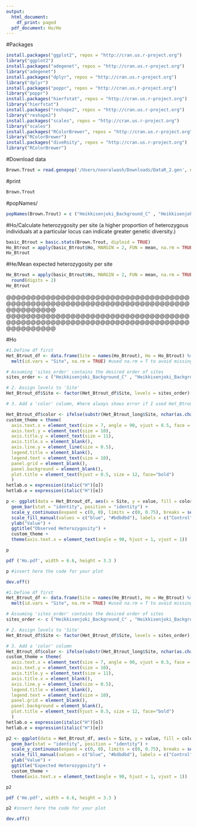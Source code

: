 ```yaml
---
output:
  html_document:
    df_print: paged
  pdf_document: Ho/He 
---
```


#Packages
```r
install.packages("ggplot2", repos = "http://cran.us.r-project.org")
library("ggplot2") 
install.packages("adegenet", repos = "http://cran.us.r-project.org") 
library("adegenet") 
install.packages("dplyr", repos = "http://cran.us.r-project.org") 
library("dplyr") 
install.packages("poppr", repos = "http://cran.us.r-project.org") 
library("poppr") 
install.packages("hierfstat", repos = "http://cran.us.r-project.org") 
library("hierfstat") 
install.packages("reshape2", repos = "http://cran.us.r-project.org") 
library("reshape2") 
install.packages("scales", repos = "http://cran.us.r-project.org") 
library("scales") 
install.packages("RColorBrewer", repos = "http://cran.us.r-project.org") 
library("RColorBrewer") 
install.packages("diveRsity", repos = "http://cran.us.r-project.org") 
library("RColorBrewer") 
```


#Download data
```r
Brown.Trout = read.genepop('/Users/nooralwash/Downloads/DataR_2.gen', ncode = 3L)
```

#print
```r
Brown.Trout
```
#popNames/
```r
popNames(Brown.Trout) = c ("Heikkisenjoki_Background_C" , "Heikkisenjoki_Background_R","Heikkisenjoki_Recovery_C", "Heikkisenjoki_Recovery_R", "Heikkisenjoki_Contemporary_C", "Heikkisenjoki_Contemporary_R", "Kalliojoki_Background_C", "Kalliojoki_Background_R", "Kalliojoki_Recovery_C", "Kalliojoki_Recovery_R", "Kalliojoki_Contemporary_C", "Kalliojoki_Contemporary_R", "Savijoki_Background_C", "Savijoki_Background_R", "Savijoki_Recovery_C", "Savijoki_Recovery_R", "Savijoki_Contemporary_C", "Savijoki_Contemporary_R", "Siltapuro_Background_C", "Siltapuro_Background_R", "Siltapuro_Recovery_C", "Siltapuro_Recovery_R", "Siltapuro_Contemporary_C", "Siltapuro_Contemporary_R")
```

#Ho/Calculate heterozygosity per site (a higher proportion of heterozygous individuals at a particular locus can indicate greater genetic diversity.)
```r
basic_Btrout = basic.stats(Brown.Trout, diploid = TRUE)
Ho_Btrout = apply(basic_Btrout$Ho, MARGIN = 2, FUN = mean, na.rm = TRUE) %>%  round(digits = 2)
Ho_Btrout
```

#He/Mean expected heterozygosity per site
```r
He_Btrout = apply(basic_Btrout$Hs, MARGIN = 2, FUN = mean, na.rm = TRUE) %>%
  round(digits = 2)
He_Btrout
```
@@@@@@@@@@@@@@@@@@@@@@@@@@@@@@@@@@@@@@@@@@@@@@@@@@@@@@@@@@@@@@@@@@@@@@@@@@@@@@@@@@@@
@@@@@@@@@@@@@@@@@@@@@@@@@@@@@@@@@@@@@@@@@@@@@@@@@@@@@@@@@@@@@@@@@@@@@@@@@@@@@@@@@@@@

#Ho
```r

#1.Define df first
Het_Btrout_df <- data.frame(Site = names(Ho_Btrout), Ho = Ho_Btrout) %>% 
  melt(id.vars = "Site", na.rm = TRUE) #used na.rm = T to avoid missing NA

# Assuming 'sites_order' contains the desired order of sites
sites_order <- c ("Heikkisenjoki_Background_C" , "Heikkisenjoki_Background_R","Heikkisenjoki_Recovery_C", "Heikkisenjoki_Recovery_R", "Heikkisenjoki_Contemporary_C", "Heikkisenjoki_Contemporary_R", "Kalliojoki_Background_C", "Kalliojoki_Background_R", "Kalliojoki_Recovery_C", "Kalliojoki_Recovery_R", "Kalliojoki_Contemporary_C", "Kalliojoki_Contemporary_R", "Savijoki_Background_C", "Savijoki_Background_R", "Savijoki_Recovery_C", "Savijoki_Recovery_R", "Savijoki_Contemporary_C", "Savijoki_Contemporary_R", "Siltapuro_Background_C", "Siltapuro_Background_R", "Siltapuro_Recovery_C", "Siltapuro_Recovery_R", "Siltapuro_Contemporary_C", "Siltapuro_Contemporary_R")

# 2. Assign levels to 'Site'
Het_Btrout_df$Site <- factor(Het_Btrout_df$Site, levels = sites_order)

# 3. Add a 'color' column, #here always shows error if I used Het_Btrout_long so i replaced with Het_Btrout_df i think I used _long to arrange the order

Het_Btrout_df$color <- ifelse(substr(Het_Btrout_long$Site, nchar(as.character(Het_Btrout_long$Site)), nchar(as.character(Het_Btrout_long$Site))) == "C", "blue", "red")
custom_theme = theme(
  axis.text.x = element_text(size = 7, angle = 90, vjust = 0.5, face = "bold"),
  axis.text.y = element_text(size = 10),
  axis.title.y = element_text(size = 11),
  axis.title.x = element_blank(),
  axis.line.y = element_line(size = 0.5),
  legend.title = element_blank(),
  legend.text = element_text(size = 10),
  panel.grid = element_blank(),
  panel.background = element_blank(),
  plot.title = element_text(hjust = 0.5, size = 12, face="bold")
  )
hetlab.o = expression(italic("H")[o])
hetlab.e = expression(italic("H")[e])

p <- ggplot(data = Het_Btrout_df, aes(x = Site, y = value, fill = color)) +
  geom_bar(stat = "identity", position = "identity") +  
  scale_y_continuous(expand = c(0, 0), limits = c(0, 0.75), breaks = seq(0, 0.6, by = 0.1)) +
  scale_fill_manual(values = c("blue", "#bdbdbd"), labels = c("Control","Treatment")) +
  ylab("Value") +
  ggtitle("Observed Heterozygosity") + 
  custom_theme +
  theme(axis.text.x = element_text(angle = 90, hjust = 1, vjust = 1))  # Adjust vjust value

p
```
```r
pdf ('Ho.pdf', width = 6.6, height = 3.3 )

p #insert here the code for your plot

dev.off()
```
```r
#1.Define df first
Het_Btrout_df <- data.frame(Site = names(He_Btrout), He = He_Btrout) %>% 
  melt(id.vars = "Site", na.rm = TRUE) #used na.rm = T to avoid missing NA

# Assuming 'sites_order' contains the desired order of sites
sites_order <- c ("Heikkisenjoki_Background_C" , "Heikkisenjoki_Background_R","Heikkisenjoki_Recovery_C", "Heikkisenjoki_Recovery_R", "Heikkisenjoki_Contemporary_C", "Heikkisenjoki_Contemporary_R", "Kalliojoki_Background_C", "Kalliojoki_Background_R", "Kalliojoki_Recovery_C", "Kalliojoki_Recovery_R", "Kalliojoki_Contemporary_C", "Kalliojoki_Contemporary_R", "Savijoki_Background_C", "Savijoki_Background_R", "Savijoki_Recovery_C", "Savijoki_Recovery_R", "Savijoki_Contemporary_C", "Savijoki_Contemporary_R", "Siltapuro_Background_C", "Siltapuro_Background_R", "Siltapuro_Recovery_C", "Siltapuro_Recovery_R", "Siltapuro_Contemporary_C", "Siltapuro_Contemporary_R")

# 2. Assign levels to 'Site'
Het_Btrout_df$Site <- factor(Het_Btrout_df$Site, levels = sites_order)

# 3. Add a 'color' column
Het_Btrout_df$color <- ifelse(substr(Het_Btrout_long$Site, nchar(as.character(Het_Btrout_long$Site)), nchar(as.character(Het_Btrout_long$Site))) == "C", "blue", "red")
custom_theme = theme(
  axis.text.x = element_text(size = 7, angle = 90, vjust = 0.5, face = "bold"),
  axis.text.y = element_text(size = 10),
  axis.title.y = element_text(size = 11),
  axis.title.x = element_blank(),
  axis.line.y = element_line(size = 0.5),
  legend.title = element_blank(),
  legend.text = element_text(size = 10),
  panel.grid = element_blank(),
  panel.background = element_blank(),
  plot.title = element_text(hjust = 0.5, size = 12, face="bold")
  )
hetlab.o = expression(italic("H")[o])
hetlab.e = expression(italic("H")[e])

p2 <- ggplot(data = Het_Btrout_df, aes(x = Site, y = value, fill = color)) +
  geom_bar(stat = "identity", position = "identity") +  
  scale_y_continuous(expand = c(0, 0), limits = c(0, 0.75), breaks = seq(0, 0.6, by = 0.1)) +
  scale_fill_manual(values = c("blue", "#bdbdbd"), labels = c("Control","Treatment")) +
  ylab("Value") +
  ggtitle("Expected Heterozygosity") + 
  custom_theme +
  theme(axis.text.x = element_text(angle = 90, hjust = 1, vjust = 1))  # Adjust vjust value

p2
```
```r
pdf ('He.pdf', width = 6.6, height = 3.3 )

p2 #insert here the code for your plot

dev.off()
```
